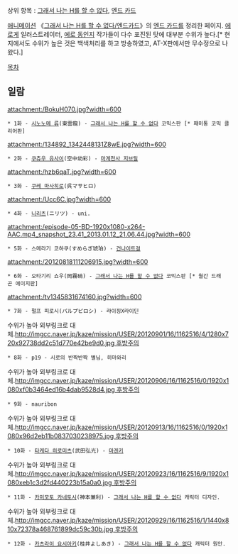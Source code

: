 상위 항목 : [[그래서 나는 H를 할 수 없다]], [[엔드 카드]]

[[애니메이션]] 《[[그래서 나는 H를 할 수 없다/엔드카드]]》의 [[엔드 카드]]를 정리한 페이지.
[[에로게]] 일러스트레이터, [[에로 동인지]] 작가들이 다수 포진된 탓에 대부분 수위가 높다.[* 현지에서도 수위가 높은 것은 백색처리를 하고 방송하였고, AT-X판에서만 무수정으로 나왔다.]

[[목차]]
== 일람 == 
attachment:/BokuH070.jpg?width=600
 * 1화 - [[시노노메 류]](東雲龍) - [[그래서 나는 H를 할 수 없다]] 코믹스판 [* 패미통 코믹 클리어판]

attachment:/134892_1342448131Z8wE.jpg?width=600
 * 2화 - [[쿠츄우 유사이]](空中幼彩) - [[마계천사 지브릴]]

attachment:/hzb6qaT.jpg?width=600
 * 3화 - [[쿠레 마사히로]](呉マサヒロ)

attachment:/Ucc6C.jpg?width=600
 * 4화 - [[니리츠]](ニリツ) - uni.

attachment:/episode-05-BD-1920x1080-x264-AAC.mp4_snapshot_23.41_2013.01.12_21.06.44.jpg?width=600
 * 5화 - 스메라기 코하쿠(すめらぎ琥珀) - [[건나이트걸]]

attachment:/20120818111206915.jpg?width=600
 * 6화 - 오타기리 쇼우(岡霧硝) - [[그래서 나는 H를 할 수 없다]] 코믹스판 [* 월간 드래곤 에이지판]

attachment:/tv1345831674160.jpg?width=600
 * 7화 - 펄프 피로시(パルプピロシ) - 라이징X라이딘

수위가 높아 외부링크로 대체.[[http://imgcc.naver.jp/kaze/mission/USER/20120901/16/1162516/4/1280x720x92738dd2c51d770e42be9d0.jpg 후방주의]]
 * 8화 - p19 - 시로의 반짝반짝 별님, 히마와리
 
수위가 높아 외부링크로 대체.[[http://imgcc.naver.jp/kaze/mission/USER/20120906/16/1162516/0/1920x1080xf0b3464ed16b4dab9528d4.jpg 후방주의]]
 * 9화 - nauribon

수위가 높아 외부링크로 대체.[[http://imgcc.naver.jp/kaze/mission/USER/20120913/16/1162516/0/1920x1080x96d2eb11b0837030238975.jpg 후방주의]]
 * 10화 - [[타케다 히로미츠]](武田弘光) - [[마겐키]]

수위가 높아 외부링크로 대체.[[http://imgcc.naver.jp/kaze/mission/USER/20120923/16/1162516/9/1920x1080xeb1c3d2fd440223b15a0a0.jpg 후방주의]]
 * 11화 - [[카미모토 카네토시]](神本兼利) - [[그래서 나는 H를 할 수 없다]] 캐릭터 디자인.

수위가 높아 외부링크로 대체.[[http://imgcc.naver.jp/kaze/mission/USER/20120929/16/1162516/1/1440x810x72378a468761899dc59c30b.jpg 후방주의]]
 * 12화 - [[카츠라이 요시아키]](桂井よしあき) - [[그래서 나는 H를 할 수 없다]] 캐릭터 원안.

